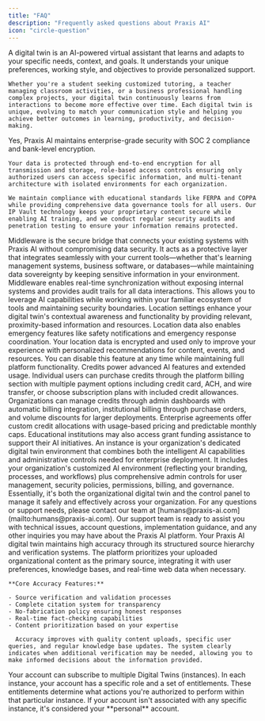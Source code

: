 ```yaml
---
title: "FAQ"
description: "Frequently asked questions about Praxis AI"
icon: "circle-question"
---
```


<AccordionGroup>
  <Accordion title="What is a digital twin?">
    A digital twin is an AI-powered virtual assistant that learns and adapts to your specific needs, context, and goals. It understands your unique preferences, working style, and objectives to provide personalized support.
    
    Whether you're a student seeking customized tutoring, a teacher managing classroom activities, or a business professional handling complex projects, your digital twin continuously learns from interactions to become more effective over time. Each digital twin is unique, evolving to match your communication style and helping you achieve better outcomes in learning, productivity, and decision-making.
  </Accordion>
  <Accordion title="Is my data secure?">
    Yes, Praxis AI maintains enterprise-grade security with SOC 2 compliance and bank-level encryption. 
    
    Your data is protected through end-to-end encryption for all transmission and storage, role-based access controls ensuring only authorized users can access specific information, and multi-tenant architecture with isolated environments for each organization.
    
    We maintain compliance with educational standards like FERPA and COPPA while providing comprehensive data governance tools for all users. Our IP Vault technology keeps your proprietary content secure while enabling AI training, and we conduct regular security audits and penetration testing to ensure your information remains protected.
  </Accordion>
  <Accordion title="What is middleware?">
    Middleware is the secure bridge that connects your existing systems with Praxis AI without compromising data security. It acts as a protective layer that integrates seamlessly with your current tools—whether that's learning management systems, business software, or databases—while maintaining data sovereignty by keeping sensitive information in your environment. Middleware enables real-time synchronization without exposing internal systems and provides audit trails for all data interactions. This allows you to leverage AI capabilities while working within your familiar ecosystem of tools and maintaining security boundaries.
  </Accordion>
  <Accordion title="Why should I enable location settings?">
    Location settings enhance your digital twin's contextual awareness and functionality by providing relevant, proximity-based information and resources. Location data also enables emergency features like safety notifications and emergency response coordination. Your location data is encrypted and used only to improve your experience with personalized recommendations for content, events, and resources. You can disable this feature at any time while maintaining full platform functionality.
  </Accordion>
  <Accordion title="How to add credits?">
    Credits power advanced AI features and extended usage. Individual users can purchase credits through the platform billing section with multiple payment options including credit card, ACH, and wire transfer, or choose subscription plans with included credit allowances. Organizations can manage credits through admin dashboards with automatic billing integration, institutional billing through purchase orders, and volume discounts for larger deployments. Enterprise agreements offer custom credit allocations with usage-based pricing and predictable monthly caps. Educational institutions may also access grant funding assistance to support their AI initiatives.
  </Accordion>
  <Accordion title="What is an instance?">
    An instance is your organization's dedicated digital twin environment that combines both the intelligent AI capabilities and administrative controls needed for enterprise deployment. It includes your organization's customized AI environment (reflecting your branding, processes, and workflows) plus comprehensive admin controls for user management, security policies, permissions, billing, and governance. Essentially, it's both the organizational digital twin and the control panel to manage it safely and effectively across your organization.
  </Accordion>
  <Accordion title="Who should I contact if I have questions?">
    For any questions or support needs, please contact our team at [humans@praxis-ai.com](mailto:humans@praxis-ai.com). Our support team is ready to assist you with technical issues, account questions, implementation guidance, and any other inquiries you may have about the Praxis AI platform.
  </Accordion>
  <Accordion title="How accurate is the information my digital twin provides?">
    Your Praxis AI digital twin maintains high accuracy through its structured source hierarchy and verification systems. The platform prioritizes your uploaded organizational content as the primary source, integrating it with user preferences, knowledge bases, and real-time web data when necessary.

    **Core Accuracy Features:**

    - Source verification and validation processes
    - Complete citation system for transparency
    - No-fabrication policy ensuring honest responses
    - Real-time fact-checking capabilities
    - Content prioritization based on your expertise

      Accuracy improves with quality content uploads, specific user queries, and regular knowledge base updates. The system clearly indicates when additional verification may be needed, allowing you to make informed decisions about the information provided.
  </Accordion>
  <Accordion title="How many Twins and Assistants can I have?">
    Your account can subscribe to multiple Digital Twins  (instances). In each instance, your account has a specific role and a set of entitlements. These entitlements determine what actions you're authorized to perform within that particular instance. If your account isn't associated with any specific instance, it's considered your **personal** account.
  </Accordion>



</AccordionGroup>